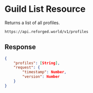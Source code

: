 # Guild List Resource

Returns a list of all profiles.

```sh
https://api.reforged.world/v1/profiles
```

## Response

```json
{
    "profiles": [String],
    "request": {
        "timestamp": Number,
        "version": Number
    }
}
```
